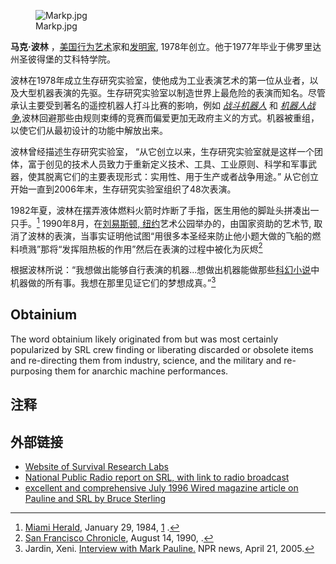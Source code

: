 {{Expert|time=2015-12-14T03:57:02+00:00}}
[[Image:Markp.jpg|thumb]]

'''马克·波林''' {{bd|1953年|12月14日}}，[[美国|美国]][[行为艺术|行为艺术]]家和[[发明家|发明家]], 1978年创立{{link-en|生存研究实验室|Survival Research Laboratories}}。他于1977年毕业于佛罗里达州圣彼得堡的艾科特学院。

波林在1978年成立生存研究实验室，使他成为工业表演艺术的第一位从业者，以及大型机器表演的先驱。生存研究实验室以制造世界上最危险的表演而知名。尽管承认主要受到著名的遥控机器人打斗比赛的影响，例如 ''[[战斗机器人|战斗机器人]]'' 和 ''[[机器人战争_(电视剧集)|机器人战争]]'',波林回避那些由规则束缚的竞赛而偏爱更加无政府主义的方式。机器被重组，以使它们从最初设计的功能中解放出来。

波林曾经描述生存研究实验室， “从它创立以来，生存研究实验室就是这样一个团体，富于创见的技术人员致力于重新定义技术、工具、工业原则、科学和军事武器，使其脱离它们的主要表现形式：实用性、用于生产或者战争用途。” 从它创立开始一直到2006年末，生存研究实验室组织了48次表演。

1982年夏，波林在摆弄液体燃料火箭时炸断了手指，医生用他的脚趾头拼凑出一只手。<ref>[[Miami_Herald|Miami Herald]], January 29, 1984, [http://www.tropicfan.com/Is%20It%20Art%20by%20Joel%20Achenbach.htm] {{Wayback|url=http://www.tropicfan.com/Is%20It%20Art%20by%20Joel%20Achenbach.htm |date=20110711142352 }}.</ref>  1990年8月，在[[刘易斯顿,_纽约|刘易斯顿, 纽约]]艺术公园举办的，由国家资助的艺术节, 取消了波林的表演，当事实证明他试图“用很多本圣经来防止他小题大做的飞船的燃料喷溅”那将“发挥阻热板的作用”然后在表演的过程中被化为灰烬<ref>[[San_Francisco_Chronicle|San Francisco Chronicle]], August 14, 1990, {{cite web |url=http://www.subgenius.com/subg-digest/v2/0008.html |title=存档副本 |accessdate=2007-03-09 |deadurl=yes |archiveurl=https://web.archive.org/web/20061211105827/http://www.subgenius.com/subg-digest/v2/0008.html |archivedate=2006-12-11 }}.</ref>

根据波林所说：“我想做出能够自行表演的机器...想做出机器能做那些[[科幻小说|科幻小说]]中机器做的所有事。我想在那里见证它们的梦想成真。”<ref>Jardin, Xeni. [http://www.npr.org/templates/story/story.php?storyId=4609876 Interview with Mark Pauline.] {{Wayback|url=http://www.npr.org/templates/story/story.php?storyId=4609876 |date=20111128031208 }} NPR news, April 21, 2005.</ref>

==Obtainium==
The word obtainium likely originated from but was most certainly popularized by SRL crew finding or liberating discarded or obsolete items and re-directing them from industry, science, and the military and re-purposing them for anarchic machine performances{{fact|date=January 2011}}.

==注释==
{{reflist}}

==外部链接==
* [http://www.srl.org Website of Survival Research Labs] {{Wayback|url=http://www.srl.org/ |date=20200909070745 }}
* [http://www.npr.org/templates/story/story.php?storyId=4609876 National Public Radio report on SRL, with link to radio broadcast] {{Wayback|url=http://www.npr.org/templates/story/story.php?storyId=4609876 |date=20111128031208 }}
* [http://www.wired.com/wired/archive/4.07/srl.html excellent and comprehensive July 1996 Wired magazine article on Pauline and SRL by Bruce Sterling] {{Wayback|url=http://www.wired.com/wired/archive/4.07/srl.html |date=20111217163305 }}
{{Authority control}}